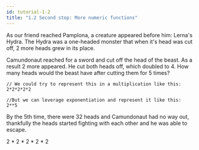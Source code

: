 ```yaml
---
id: tutorial-1-2
title: "1.2 Second stop: More numeric functions"
---
```


As our friend reached Pamplona, a creature appeared before him: Lerna's Hydra. The Hydra was a one-headed monster that when it's head was cut off, 2 more heads grew in its place.

Camundonaut reached for a sword and cut off the head of the beast. As a result 2 more appeared. He cut both heads off, which doubled to 4. How many heads would the beast have after cutting them for 5 times?


```
// We could try to represent this in a multiplication like this:
2*2*2*2*2

//But we can leverage exponentiation and represent it like this:
2**5
```

By the 5th time, there were 32 heads and Camundonaut had no way out, thankfully the heads started fighting with each other and he was able to escape.

<LiveFeel>
2 * 2 * 2 * 2 * 2
</LiveFeel>